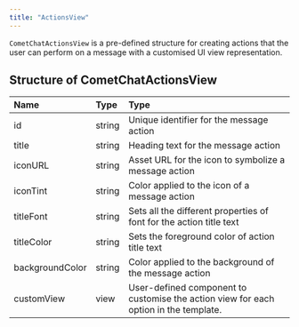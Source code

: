 ```yaml
---
title: "ActionsView"
---
```


`CometChatActionsView` is a pre-defined structure for creating actions that the user can perform on a message with a customised UI view representation.

## Structure of CometChatActionsView

| Name            | Type   | Type                                                                                 |
| :--------------- | :------ | :------------------------------------------------------------------------------------ |
| id              | string | Unique identifier for the message action                                             |
| title           | string | Heading text for the message action                                                  |
| iconURL         | string | Asset URL for the icon to symbolize a message action                                 |
| iconTint        | string | Color applied to the icon of a message action                                        |
| titleFont       | string | Sets all the different properties of font for the action title text                  |
| titleColor      | string | Sets the foreground color of action title text                                       |
| backgroundColor | string | Color applied to the background of the message action                                |
| customView      | view   | User-defined component to customise the action view for each option in the template. |
